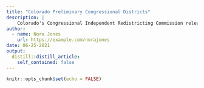 ```yaml
---
title: "Colorado Preliminary Congressional Districts"
description: |
    Colorado's Congressional Independent Redistricting Commission released a preliminary map for the 2022-2030 congressional district maps. We analyze this in the context of other possible maps drawn at the shapes for the 2020 voting tabulation districts.
author:
  - name: Nora Jones
    url: https://example.com/norajones
date: 06-25-2021
output:
  distill::distill_article:
    self_contained: false
---
```



```r
knitr::opts_chunk$set(echo = FALSE)
```




